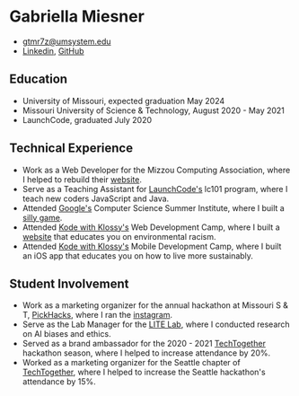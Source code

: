 
# Gabriella Miesner

- gtmr7z@umsystem.edu
- [Linkedin](https://www.linkedin.com/in/gabriella-miesner-56b4ba15b/), [GitHub](https://github.com/gmiesner)

## Education

- University of Missouri, expected graduation May 2024
- Missouri University of Science & Technology, August 2020 - May 2021
- LaunchCode, graduated July 2020

## Technical Experience
- Work as a Web Developer for the Mizzou Computing Association, where I helped to rebuild their [website](https://mca.missouri.edu/).
- Serve as a Teaching Assistant for [LaunchCode's](https://launchcode.org/lc101) lc101 program, where I teach new coders JavaScript and Java.
- Attended [Google's](https://buildyourfuture.withgoogle.com/programs/computer-science-summer-institute/) Computer Science Summer Institute, where I built a [silly game](https://agar-js.glitch.me/).
- Attended [Kode with Klossy's](https://www.kodewithklossy.com/) Web Development Camp, where I built a [website](https://kwk-final-project--gmiesner.repl.co/) that educates you on environmental racism. 
- Attended [Kode with Klossy's](https://www.kodewithklossy.com/) Mobile Development Camp, where I built an iOS app that educates you on how to live more sustainably. 

## Student Involvement
- Work as a marketing organizer for the annual hackathon at Missouri S & T, [PickHacks](https://pickhacks.io), where I ran the [instagram](https://instagram.com/sandtpickhacks).
- Serve as the Lab Manager for the [LITE Lab](https://lite.mst.edu/), where I conducted research on AI biases and ethics.
- Served as a brand ambassador for the 2020 - 2021 [TechTogether](https://techtogether.io) hackathon season, where I helped to increase attendance by 20%.
- Worked as a marketing organizer for the Seattle chapter of [TechTogether](https://techtogether.io), where I helped to increase the Seattle hackathon's attendance by 15%.
